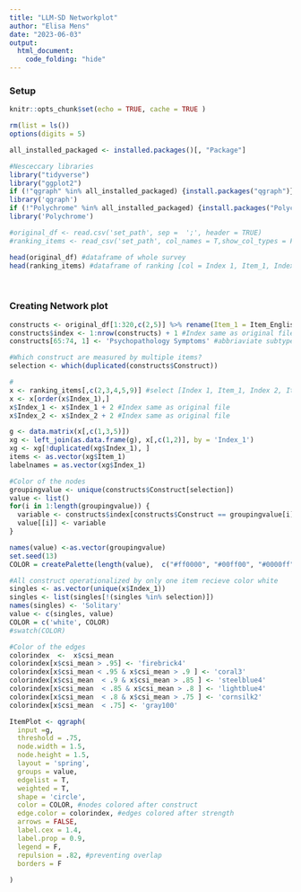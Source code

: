 ```yaml
---
title: "LLM-SD Networkplot"
author: "Elisa Mens"
date: "2023-06-03"
output: 
  html_document:
    code_folding: "hide"
---
```

### Setup

```r
knitr::opts_chunk$set(echo = TRUE, cache = TRUE )

rm(list = ls())
options(digits = 5)

all_installed_packaged <- installed.packages()[, "Package"]

#Nesceccary libraries
library("tidyverse")
library("ggplot2")
if (!"qgraph" %in% all_installed_packaged) {install.packages("qgraph")}
library('qgraph')
if (!"Polychrome" %in% all_installed_packaged) {install.packages("Polychrome")}
library('Polychrome')

#original_df <- read.csv('set_path', sep =  ';', header = TRUE)
#ranking_items <- read_csv('set_path', col_names = T,show_col_types = F)

head(original_df) #dataframe of whole survey
head(ranking_items) #dataframe of ranking [col = Index 1, Item_1, Index 2, Item 2, CSI]
```
$~$

### Creating Network plot 

```r
constructs <- original_df[1:320,c(2,5)] %>% rename(Item_1 = Item_English) #df [col = Construct, Item, Index] 
constructs$index <- 1:nrow(constructs) + 1 #Index same as original file
constructs[65:74, 1] <- 'Psychopathology Symptoms' #abbriaviate subtypes into one construct

#Which construct are measured by multiple items?
selection <- which(duplicated(constructs$Construct))

#
x <- ranking_items[,c(2,3,4,5,9)] #select [Index 1, Item_1, Index 2, Item 2, CSI]
x <- x[order(x$Index_1),] 
x$Index_1 <- x$Index_1 + 2 #Index same as original file
x$Index_2 <- x$Index_2 + 2 #Index same as original file

g <- data.matrix(x[,c(1,3,5)])
xg <- left_join(as.data.frame(g), x[,c(1,2)], by = 'Index_1')
xg <- xg[!duplicated(xg$Index_1), ]
items <- as.vector(xg$Item_1)
labelnames = as.vector(xg$Index_1)

#Color of the nodes
groupingvalue <- unique(constructs$Construct[selection])
value <- list()
for(i in 1:length(groupingvalue)) {
  variable <- constructs$index[constructs$Construct == groupingvalue[i]]
  value[[i]] <- variable
}

names(value) <-as.vector(groupingvalue)
set.seed(13)
COLOR = createPalette(length(value),  c("#ff0000", "#00ff00", "#0000ff"))

#All construct operationalized by only one item recieve color white
singles <- as.vector(unique(x$Index_1))
singles <- list(singles[!(singles %in% selection)])
names(singles) <- 'Solitary'
value <- c(singles, value) 
COLOR = c('white', COLOR)
#swatch(COLOR)

#Color of the edges
colorindex  <-  x$csi_mean 
colorindex[x$csi_mean > .95] <- 'firebrick4'
colorindex[x$csi_mean < .95 & x$csi_mean > .9 ] <- 'coral3'
colorindex[x$csi_mean  < .9 & x$csi_mean > .85 ] <- 'steelblue4'
colorindex[x$csi_mean  < .85 & x$csi_mean > .8 ] <- 'lightblue4'
colorindex[x$csi_mean  < .8 & x$csi_mean > .75 ] <- 'cornsilk2'
colorindex[x$csi_mean  < .75] <- 'gray100'

ItemPlot <- qgraph(
  input =g,
  threshold = .75,
  node.width = 1.5,
  node.height = 1.5,
  layout = 'spring',
  groups = value,
  edgelist = T,
  weighted = T,
  shape = 'circle',
  color = COLOR, #nodes colored after construct
  edge.color = colorindex, #edges colored after strength 
  arrows = FALSE,
  label.cex = 1.4,
  label.prop = 0.9,
  legend = F,
  repulsion = .82, #preventing overlap
  borders = F
  
)
```


